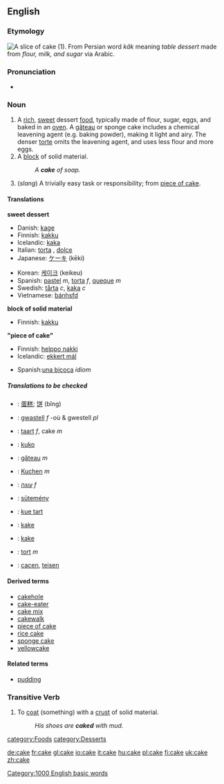 {{BE-ready}}
<br>
{{wikipedia}}
{{commons}}
==English==

===Etymology===
[[Image:Sachertorte_DSC03027.JPG|thumb|right|A slice of cake (1).]]
From Persian word ''kâk'' meaning ''table dessert'' made from ''flour, milk, and sugar'' via Arabic.

===Pronunciation===
*{{audio|en-us-cake.ogg|Audio (US)}}

===Noun===
{{en-noun-reg}}

# A [[rich]], [[sweet]] dessert [[food]], typically made of flour, sugar, eggs, and baked in an [[oven]].  A [[gâteau]] or sponge cake includes a chemical leavening agent (e.g. baking powder), making it light and airy.  The denser [[torte]] omits the leavening agent, and uses less flour and more eggs.
# A [[block]] of solid material.
#:''A '''cake''' of soap.''
# (''slang'') A trivially easy task or responsibility; from [[piece of cake]].

====Translations====
<!--DefA-->'''sweet dessert'''
{{top}}
*Danish: [[kage]] {{c}}
*Finnish: [[kakku]]
*Icelandic: [[kaka]]
*Italian: [[torta]] {{f}}, [[dolce]] {{m}}
*Japanese: [[ケーキ]] (kēki)
{{mid}}
*Korean: [[케이크]] (keikeu)
*Spanish: [[pastel]] ''m'', [[torta]] ''f'', [[queque]] ''m''
*Swedish: [[tårta]] ''c'', [[kaka]] ''c''
*Vietnamese: [[bánh]]sfd
{{bottom}}

<!--DefB-->'''block of solid material'''
{{top}}
*Finnish: [[kakku]]
{{mid}}
{{bottom}}

<!--DefC-->'''"piece of cake"'''
{{top}}
*Finnish: [[helppo nakki]]
*Icelandic: [[ekkert mál]]
{{mid}}
*Spanish:[[una bicoca]] ''idiom''
{{bottom}}

=====Translations to be checked=====
{{checktrans}}

*{{ttbc|Chinese}}: [[蛋糕]]; [[饼]] (bǐng)
*{{ttbc|Breton}}: [[gwastell]] ''f'' -où & gwestell ''pl''
*{{ttbc|Dutch}}: [[taart]] ''f'', cake ''m''
*{{ttbc|Esperanto}}: [[kuko]]
*{{ttbc|French}}: [[gâteau]] ''m''
*{{ttbc|German}}: [[Kuchen]] ''m''
*{{ttbc|Hebrew}}: [[עוגה]] ''f''
*{{ttbc|Hungarian}}: [[sütemény]]
*{{ttbc|Indonesian}}: [[kue tart]]
*{{ttbc|Norwegian (bokmål)}}: [[kake]]
*{{ttbc|Norwegian (nynorsk)}}: [[kake]]
*{{ttbc|Polish}}: [[tort]] ''m''
*{{ttbc|Welsh}}: [[cacen]], [[teisen]]

====Derived terms====
*[[cakehole]]
*[[cake-eater]]
*[[cake mix]]
*[[cakewalk]]
*[[piece of cake]]
*[[rice cake]]
*[[sponge cake]]
*[[yellowcake]]

====Related terms====
*[[pudding]]

===Transitive Verb===
{{en-infl-reg-other-e|cak|e}}

# To [[coat]] (something) with a [[crust]] of solid material.
#:''His shoes are '''caked''' with mud.''

[[Category:1000 English basic words]]
[[category:Foods]]
[[category:Desserts]]

[[de:cake]]
[[fr:cake]]
[[gl:cake]]
[[io:cake]]
[[it:cake]]
[[hu:cake]]
[[pl:cake]]
[[fi:cake]]
[[uk:cake]]
[[zh:cake]]